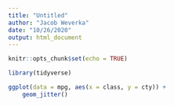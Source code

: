 ```yaml
---
title: "Untitled"
author: "Jacob Weverka"
date: "10/26/2020"
output: html_document
---
```


```r
knitr::opts_chunk$set(echo = TRUE)

library(tidyverse)
```


```r
ggplot(data = mpg, aes(x = class, y = cty)) +
	geom_jitter()
```


